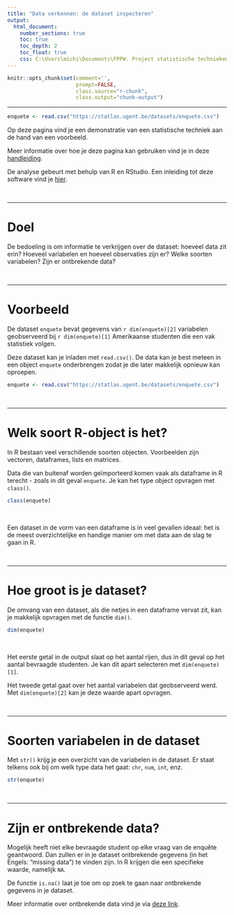 ```yaml
---
title: "Data verkennen: de dataset inspecteren"
output:
  html_document: 
    number_sections: true
    toc: true
    toc_depth: 2
    toc_float: true
    css: C:\Users\michi\Documents\FPPW. Project statistische technieken\pagina's\statlas_technieken.css
---
```


```r
knitr::opts_chunk$set(comment='', 
                      prompt=FALSE, 
                      class.source="r-chunk", 
                      class.output="chunk-output")
```

<!--  {-} of {.unnumbered} na header zorgt ervoor dat deze sectie niet wordt genummerd ondanks "number_sections: TRUE" in YAML -->

------------------------

```r

enquete <- read.csv("https://statlas.ugent.be/datasets/enquete.csv") 

```


Op deze pagina vind je een demonstratie van een statistische techniek aan de hand van een voorbeeld. 

Meer informatie over hoe je deze pagina kan gebruiken vind je in deze <a href="https://statlas.ugent.be/andere paginas/handleiding.html" target='_blank'>handleiding</a>.

<!-- ../ verwijst naar hogere directory -->

De analyse gebeurt met behulp van R en RStudio. Een inleiding tot deze software vind je <a href="https://ufora.ugent.be/d2l/le/discovery/view/course/386505" target='_blank'>hier</a>.

<br>

------------------

# Doel

De bedoeling is om informatie te verkrijgen over de dataset: hoeveel data zit erin? Hoeveel variabelen en hoeveel observaties zijn er? Welke soorten variabelen? Zijn er ontbrekende data?

<br>

------------------

# Voorbeeld

De dataset `enquete` bevat gegevens van `r dim(enquete)[2]` variabelen geobserveerd bij `r dim(enquete)[1]` Amerikaanse studenten die een vak statistiek volgen.

Deze dataset kan je inladen met `read.csv()`. De data kan je best meteen in een object `enquete` onderbrengen zodat je die later makkelijk opnieuw kan oproepen.

```r
enquete <- read.csv("https://statlas.ugent.be/datasets/enquete.csv")
```

<br>


------------------

# Welk soort R-object is het?

In R bestaan veel verschillende soorten objecten. Voorbeelden zijn vectoren, dataframes, lists en matrices.

Data die van buitenaf worden geïmporteerd komen vaak als dataframe in R terecht - zoals in dit geval `enquete`. Je kan het type object opvragen met `class()`.

```r
class(enquete)
```

<br>

Een dataset in de vorm van een dataframe is in veel gevallen ideaal: het is de meest overzichtelijke en handige manier om met data aan de slag te gaan in R.

<br>

------------------

# Hoe groot is je dataset?

De omvang van een dataset, als die netjes in een dataframe vervat zit, kan je makkelijk opvragen met de functie `dim()`.

```r
dim(enquete)
```

<br>

Het eerste getal in de output slaat op het aantal rijen, dus in dit geval op het aantal bevraagde studenten. Je kan dit apart selecteren met `dim(enquete)[1]`.

Het tweede getal gaat over het aantal variabelen dat geobserveerd werd. Met `dim(enquete)[2]` kan je deze waarde apart opvragen.

<br>

---------------------

# Soorten variabelen in de dataset

Met `str()` krijg je een overzicht van de variabelen in de dataset. Er staat telkens ook bij om welk type data het gaat: `chr`, `num`, `int`, enz.

```r
str(enquete)
```

<br>

---------------------

# Zijn er ontbrekende data?

Mogelijk heeft niet elke bevraagde student op elke vraag van de enquête geantwoord. Dan zullen er in je dataset ontbrekende gegevens (in het Engels: "missing data") te vinden zijn. In R krijgen die een specifieke waarde, namelijk `NA`.

De functie `is.na()` laat je toe om op zoek te gaan naar ontbrekende gegevens in je dataset.

Meer informatie over ontbrekende data vind je via <a href="dataverkennen7_ontbrekende_data.html" target='_blank'>deze link</a>.





